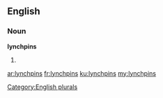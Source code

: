 ==English==

===Noun===
'''lynchpins'''

# {{plural of|[[lynchpin]]}}

[[Category:English plurals]]

[[ar:lynchpins]]
[[fr:lynchpins]]
[[ku:lynchpins]]
[[my:lynchpins]]